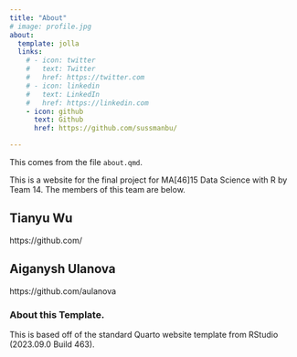 ```yaml
---
title: "About"
# image: profile.jpg
about:
  template: jolla
  links:
    # - icon: twitter
    #   text: Twitter
    #   href: https://twitter.com
    # - icon: linkedin
    #   text: LinkedIn
    #   href: https://linkedin.com
    - icon: github
      text: Github
      href: https://github.com/sussmanbu/

---
```



This comes from the file `about.qmd`.

This is a website for the final project for MA[46]15 Data Science with R by Team 14.
The members of this team are below.

## Tianyu Wu

https://github.com/

## Aiganysh Ulanova
https://github.com/aulanova

<!-- Please leave in the information below -->

### About this Template.

This is based off of the standard Quarto website template from RStudio (2023.09.0 Build 463).
